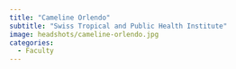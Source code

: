 ```yaml
---
title: "Cameline Orlendo"
subtitle: "Swiss Tropical and Public Health Institute"
image: headshots/cameline-orlendo.jpg
categories:
  - Faculty
---
```



